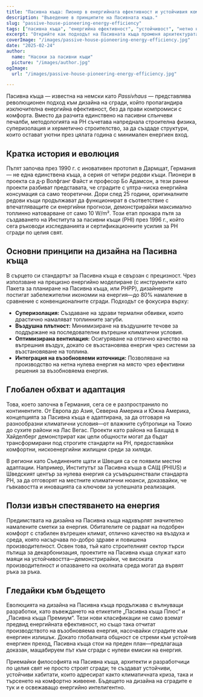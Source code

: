 ```yaml
---
title: "Пасивна къща: Пионер в енергийната ефективност и устойчивия комфорт"
description: "Въведение в принципите на Пасивната къща."
slug: "passive-house-pioneering-energy-efficiency"
tags: ["пасивна къща", "енергийна ефективност", "устойчивост", "нетно нулево"]
excerpt: "Открийте как подходът на Пасивната къща променя архитектурата—осигурявайки суперорно вътрешно удобство, драстично намалена консумация на енергия и значително намаление на въглеродните емисии, независимо от типа на сградата или климата."
coverImage: "/images/passive-house-pioneering-energy-efficiency.jpg"
date: "2025-02-24"
author:
  name: "Насоки за пасивни къщи"
  picture: "/images/author.jpg"
ogImage:
  url: "/images/passive-house-pioneering-energy-efficiency.jpg"

---
```

Пасивна къща — известна на немски като *Passivhaus* — представлява революционен подход към дизайна на сгради, който пропагандира изключителна енергийна ефективност, без да прави компромиси с комфорта. Вместо да разчита единствено на пасивни слънчеви печалби, методологията на PH съчетава напреднала строителна физика, суперизолация и херметично строителство, за да създаде структури, които остават уютни през цялата година с минимален енергиен вход.

## Кратка история и еволюция

Пътят започва през 1990 г. с иновативен прототип в Дармщат, Германия — не една единствена къща, а серия от четири редови къщи. Пионери в проекта са д-р Волфганг Файст и професор Бо Адамсон, а тези ранни проекти разбиват представата, че сградите с ултра-ниска енергийна консумация са само теоретични. Дори след 25 години, оригиналните редови къщи продължават да функционират в съответствие с впечатляващите си енергийни прогнози, демонстрирайки максимално топлинно натоварване от само 10 W/m². Този етап прокара пътя за създаването на Института за пасивни къщи (PHI) през 1996 г., който сега ръководи изследванията и сертификационните усилия за PH сгради по целия свят.
## Основни принципи на дизайна на Пасивна къща

В сърцето си стандартът за Пасивна къща е свързан с прецизност. Чрез използване на прецизно енергийно моделиране (с инструменти като Пакета за планиране на Пасивна къща, или PHPP), дизайнерите постигат забележителни икономии на енергия—до 80% намаление в сравнение с конвенционалните сгради. Подходът се фокусира върху:
- **Суперизолация:** Създаване на здрави термални обвивки, които драстично намаляват топлинните загуби.
- **Въздушна плътност:** Минимизиране на въздушните течове за поддържане на последователни вътрешни климатични условия.
- **Оптимизирана вентилация:** Осигуряване на отлично качество на вътрешния въздух, докато се възстановява енергия чрез системи за възстановяване на топлина.
- **Интеграция на възобновяеми източници:** Позволяване на производство на нетна нулева енергия на място чрез ефективни решения за възобновяема енергия.

## Глобален обхват и адаптация

Това, което започна в Германия, сега се е разпространило по континентите. От Европа до Азия, Северна Америка и Южна Америка, концепцията за Пасивна къща е адаптирана, за да отговаря на разнообразни климатични условия—от влажните субтропици на Токио до сухите райони на Лас Вегас. Проекти като района на Бахщад в Хайделберг демонстрират как цели общности могат да бъдат трансформирани под строгите стандарти на PH, предоставяйки комфортни, нискоенергийни жилищни среди за хиляди.

В региони като Съединените щати и Швеция са се появили местни адаптации. Например, Институтът за Пасивна къща в САЩ (PHIUS) и Шведският център за нулева енергия са усъвършенствали стандарта PH, за да отговорят на местните климатични нюанси, доказвайки, че гъвкавостта и иновацията са ключови за успешната реализация.
## Ползи извън спестяването на енергия

Предимствата на дизайна на Пасивна къща надхвърлят значително намалените сметки за енергия. Обитателите се радват на подобрен комфорт с стабилен вътрешен климат, отлично качество на въздуха и среда, която насърчава по-добро здраве и повишена производителност. Освен това, тъй като строителният сектор търси пътища за декарбонизация, проектите на Пасивна къща служат като маяци на устойчивостта—демонстрирайки, че високата производителност и опазването на околната среда могат да вървят ръка за ръка.

## Гледайки към бъдещето

Еволюцията на дизайна на Пасивна къща продължава с вълнуващи разработки, като въвеждането на етикетите „Пасивна къща Плюс“ и „Пасивна къща Премиум“. Тези нови класификации не само вземат предвид енергийната ефективност, но също така отчитат производството на възобновяема енергия, насочвайки сградите към енергиен излишък. Докато глобалната общност се стреми към устойчив енергиен преход, Пасивна къща стои на преден план—предлагаща доказан, мащабируем път към сгради с нулеви емисии на енергия.

Приемайки философията на Пасивна къща, архитекти и разработчици по целия свят не просто строят сгради; те създават устойчиви, устойчиви хабитати, които адресират както климатичната криза, така и търсенето на комфортно живеене. Бъдещето на дизайна на сградите е тук и е освежаващо енергийно интелигентно.
